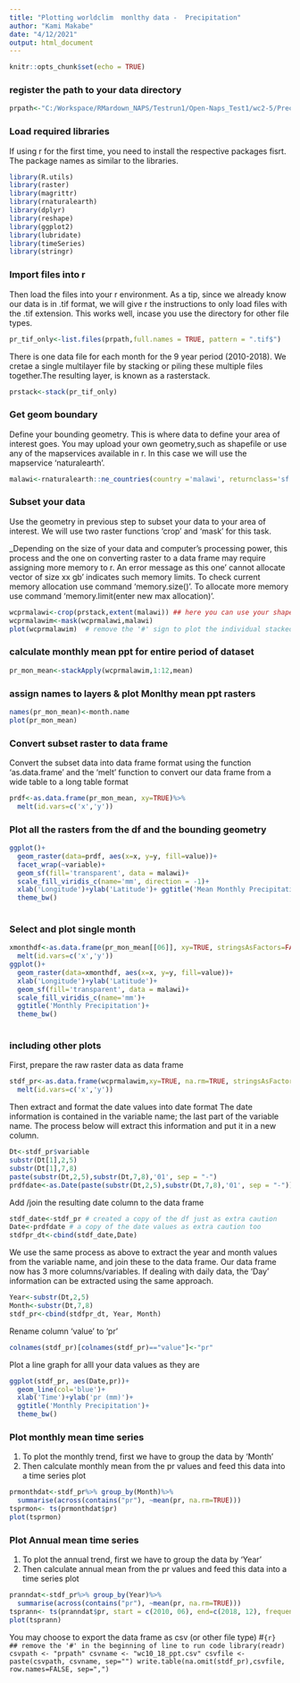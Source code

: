 ---
title: "Plotting worldclim  monlthy data -  Precipitation"
author: "Kami Makabe"
date: "4/12/2021"
output: html_document
---
```{r setup, include=FALSE,message=FALSE, warning=FALSE}
knitr::opts_chunk$set(echo = TRUE)
```

### register the path to your data directory
```{r}
prpath<-"C:/Workspace/RMardown_NAPS/Testrun1/Open-Naps_Test1/wc2-5/Precipitation/wc2.1_2.5m_prec_2010-2018 - Copy"
```

### Load required libraries
If using r for the first time, you need to install the respective packages fisrt.
The package names as similar to the libraries.

```{r, warning=FALSE, message=FALSE}
library(R.utils)
library(raster)
library(magrittr)
library(rnaturalearth)
library(dplyr)
library(reshape)
library(ggplot2)
library(lubridate)
library(timeSeries)
library(stringr)
```

### Import files into r

Then load the files into your r environment. 
As a tip, since we already know our data is in .tif format, we will give r the instructions to only load files with the .tif extension. This works well, incase you use the directory for other file types.

```{r}
pr_tif_only<-list.files(prpath,full.names = TRUE, pattern = ".tif$")
```


There is one data file for each month for the 9 year period (2010-2018). We cretae a single multilayer file by stacking or piling these multiple files together.The resulting layer, is known as a rasterstack.

```{r}
prstack<-stack(pr_tif_only)
```

### Get geom boundary 
Define your bounding geometry. 
This is where data to define your area of interest goes.
You may upload your own geometry,such as shapefile or use any of the mapservices available in r. In this case we will use the mapservice 'naturalearth'.


```{r, echo=FALSE}
malawi<-rnaturalearth::ne_countries(country ='malawi', returnclass='sf')
```


### Subset your data

Use the geometry in previous step to subset your data to your area of interest.
We will use two raster functions 'crop' and 'mask' for this task.

_Depending on the size of your data and computer's processing power, this process and the one on converting raster to a data frame may require assigning more memory to r. An error message as this one' cannot allocate vector of size xx gb' indicates such memory limits. To check current memory allocation use command 'memory.size()'. To allocate more memory use command 'memory.limit(enter new max allocation)'.

```{r,echo=FALSE, message=FALSE, warning=FALSE}

wcprmalawi<-crop(prstack,extent(malawi)) ## here you can use your shapefile from previous step or get the bounding coordinates from any map service and enter them in the order (west, east, south, north)
wcprmalawim<-mask(wcprmalawi,malawi)
plot(wcprmalawim)  # remove the '#' sign to plot the individual stacked .tifs
```


### calculate monthly mean ppt for entire period of dataset

```{r}
pr_mon_mean<-stackApply(wcprmalawim,1:12,mean)
```


### assign names to layers & plot Monlthy mean ppt rasters

```{r}
names(pr_mon_mean)<-month.name
plot(pr_mon_mean)
```


### Convert subset raster to data frame
Convert the subset data into data frame format using the function 'as.data.frame' and the 'melt' function to convert our data frame from a wide table to a long table format


```{r}
prdf<-as.data.frame(pr_mon_mean, xy=TRUE)%>%
  melt(id.vars=c('x','y'))

```


### Plot  all the rasters from the df and the bounding geometry

```{r}
ggplot()+
  geom_raster(data=prdf, aes(x=x, y=y, fill=value))+
  facet_wrap(~variable)+
  geom_sf(fill='transparent', data = malawi)+
  scale_fill_viridis_c(name='mm', direction = -1)+
  xlab('Longitude')+ylab('Latitude')+ ggtitle('Mean Monthly Precipitation')+
  theme_bw()
  
```

### Select and plot single month

```{r}
xmonthdf<-as.data.frame(pr_mon_mean[[06]], xy=TRUE, stringsAsFactors=FALSE)%>%
  melt(id.vars=c('x','y'))
ggplot()+
  geom_raster(data=xmonthdf, aes(x=x, y=y, fill=value))+
  xlab('Longitude')+ylab('Latitude')+
  geom_sf(fill='transparent', data = malawi)+
  scale_fill_viridis_c(name='mm')+
  ggtitle('Monthly Precipitation')+
  theme_bw()
  
```

### including other plots

First, prepare the raw raster data as data frame

```{r}
stdf_pr<-as.data.frame(wcprmalawim,xy=TRUE, na.rm=TRUE, stringsAsFactors=FALSE)%>%
  melt(id.vars=c('x','y'))
```
Then extract and format the date values into date format
The date information is contained in the variable name; the last part of the variable name. The process below will extract this information and put it in a new column.

```{r}
Dt<-stdf_pr$variable
substr(Dt[1],2,5)
substr(Dt[1],7,8)
paste(substr(Dt,2,5),substr(Dt,7,8),'01', sep = "-")
prdfdate<-as.Date(paste(substr(Dt,2,5),substr(Dt,7,8),'01', sep = "-"))

```

Add /join the resulting date column to the  data frame

```{r}
stdf_date<-stdf_pr # created a copy of the df just as extra caution
Date<-prdfdate # a copy of the date values as extra caution too
stdfpr_dt<-cbind(stdf_date,Date)
```

We use the same process as above to extract the year and month values from the variable name, and join these to the data frame. Our data frame now has 3 more columns/variables.
If dealing with daily data, the 'Day' information can be extracted using the same approach.

```{r}
Year<-substr(Dt,2,5)
Month<-substr(Dt,7,8)
stdf_pr<-cbind(stdfpr_dt, Year, Month)
```


Rename column 'value' to 'pr'

```{r}
colnames(stdf_pr)[colnames(stdf_pr)=="value"]<-"pr"
```
Plot a line graph for alll your data values as they are
```{r}
ggplot(stdf_pr, aes(Date,pr))+
  geom_line(col='blue')+
  xlab('Time')+ylab('pr (mm)')+
  ggtitle('Monthly Precipitation')+
  theme_bw()

```

### Plot monthly mean time series
1. To plot the monthly trend, first we have to group the data by 'Month'
2. Then calculate monthly mean from the pr values and feed this data into a time series plot
 
```{r}
prmonthdat<-stdf_pr%>% group_by(Month)%>% 
  summarise(across(contains("pr"), ~mean(pr, na.rm=TRUE)))
tsprmon<- ts(prmonthdat$pr)
plot(tsprmon)
```

### Plot Annual mean time series
1. To plot the annual trend, first we have to group the data by 'Year'
2. Then calculate annual mean from the pr values and feed this data into a time series plot
 

```{r}

pranndat<-stdf_pr%>% group_by(Year)%>% 
  summarise(across(contains("pr"), ~mean(pr, na.rm=TRUE)))
tsprann<- ts(pranndat$pr, start = c(2010, 06), end=c(2018, 12), frequency = 1)
plot(tsprann)
```

You may choose to export the data frame as csv (or other file type)
#```{r}  ## remove the '#' in the beginning of line to run code
library(readr)
csvpath <- "prpath"
csvname <- "wc10_18_ppt.csv"
csvfile <- paste(csvpath, csvname, sep="")
write.table(na.omit(stdf_pr),csvfile, row.names=FALSE, sep=",")
```
